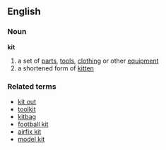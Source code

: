 ==English==
===Noun===
'''kit'''
#a set of [[part]]s, [[tool]]s, [[clothing]] or other [[equipment]]
#a shortened form of [[kitten]]

===Related terms===
*[[kit out]]
*[[toolkit]]
*[[kitbag]]
*[[football kit]]
*[[airfix kit]]
*[[model kit]]